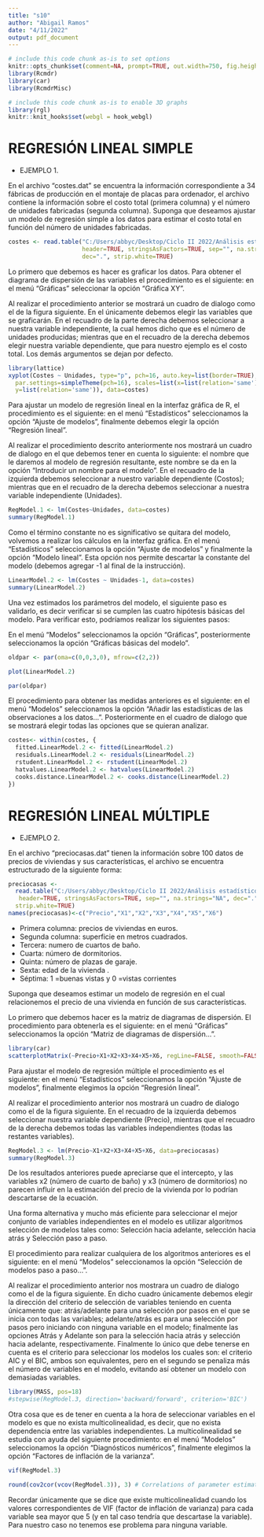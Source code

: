 ```yaml
---
title: "s10"
author: "Abigail Ramos"
date: "4/11/2022"
output: pdf_document
---
```


```r
# include this code chunk as-is to set options
knitr::opts_chunk$set(comment=NA, prompt=TRUE, out.width=750, fig.height=8, fig.width=8)
library(Rcmdr)
library(car)
library(RcmdrMisc)
```


```r
# include this code chunk as-is to enable 3D graphs
library(rgl)
knitr::knit_hooks$set(webgl = hook_webgl)
```
# REGRESIÓN LINEAL SIMPLE

* EJEMPLO 1.

En el archivo “costes.dat” se encuentra la información correspondiente a 34 fábricas de producción en el montaje de placas para ordenador, el archivo contiene la información sobre el costo total (primera columna) y el número de unidades fabricadas (segunda columna). Suponga que deseamos ajustar un modelo de regresión simple a los datos para estimar el costo total en función del número de unidades fabricadas.

```r
costes <- read.table("C:/Users/abbyc/Desktop/Ciclo II 2022/Análisis estadístico con R/curso-R-2022/costes.dat", 
                     header=TRUE, stringsAsFactors=TRUE, sep="", na.strings="NA", 
                     dec=".", strip.white=TRUE)
```

Lo primero que debemos es hacer es graficar los datos. Para obtener el diagrama de dispersión de las variables el procedimiento es el siguiente: en el menú “Gráficas” seleccionar la opción “Gráfica XY”.

Al realizar el procedimiento anterior se mostrará un cuadro de dialogo como el de la figura siguiente. En el únicamente debemos elegir las variables que se graficarán. En el recuadro de la parte derecha debemos seleccionar a nuestra variable independiente, la cual hemos dicho que es el número de unidades producidas; mientras que en el recuadro de la derecha debemos elegir nuestra variable dependiente, que para nuestro ejemplo es el costo total. Los demás argumentos se dejan por defecto.

```r
library(lattice)
xyplot(Costes ~ Unidades, type="p", pch=16, auto.key=list(border=TRUE), 
  par.settings=simpleTheme(pch=16), scales=list(x=list(relation='same'), 
  y=list(relation='same')), data=costes)
```


Para ajustar un modelo de regresión lineal en la interfaz gráfica de R, el procedimiento es el siguiente: en el menú “Estadísticos” seleccionamos la opción “Ajuste de modelos”, finalmente debemos elegir la opción “Regresión lineal”.

Al realizar el procedimiento descrito anteriormente nos mostrará un cuadro de dialogo en el que debemos tener en cuenta lo siguiente: el nombre que le daremos al modelo de regresión resultante, este nombre se da en la opción “Introducir un nombre para el modelo”. En el recuadro de la izquierda debemos seleccionar a nuestro variable dependiente (Costos); mientras que en el recuadro de la derecha debemos seleccionar a nuestra variable independiente (Unidades).

```r
RegModel.1 <- lm(Costes~Unidades, data=costes)
summary(RegModel.1)
```


Como el término constante no es significativo se quitara del modelo, volvemos a realizar los cálculos en la interfaz gráfica. En el menú “Estadísticos” seleccionamos la opción “Ajuste de modelos” y finalmente la opción “Modelo lineal”. Esta opción nos permite descartar la constante del modelo (debemos agregar -1 al final de la instrucción).


```r
LinearModel.2 <- lm(Costes ~ Unidades-1, data=costes)
summary(LinearModel.2)
```

Una vez estimados los parámetros del modelo, el siguiente paso es validarlo, es decir verificar si se cumplen las cuatro hipótesis básicas del modelo. Para verificar esto, podríamos realizar los siguientes pasos:

En el menú “Modelos” seleccionamos la opción “Gráficas”, posteriormente seleccionamos la opción “Gráficas básicas del modelo”.

```r
oldpar <- par(oma=c(0,0,3,0), mfrow=c(2,2))
```


```r
plot(LinearModel.2)
```


```r
par(oldpar)
```


El procedimiento para obtener las medidas anteriores es el siguiente: en el menú “Modelos” seleccionamos la opción “Añadir las estadísticas de las observaciones a los datos...”. Posteriormente en el cuadro de dialogo que se mostrará elegir todas las opciones que se quieran analizar.

```r
costes<- within(costes, {
  fitted.LinearModel.2 <- fitted(LinearModel.2)
  residuals.LinearModel.2 <- residuals(LinearModel.2)
  rstudent.LinearModel.2 <- rstudent(LinearModel.2)
  hatvalues.LinearModel.2 <- hatvalues(LinearModel.2)
  cooks.distance.LinearModel.2 <- cooks.distance(LinearModel.2) 
})
```

# REGRESIÓN LINEAL MÚLTIPLE

* EJEMPLO 2.

En el archivo “preciocasas.dat” tienen la información sobre 100 datos de precios de viviendas y sus características, el archivo se encuentra estructurado de la siguiente forma:

```r
preciocasas <- 
  read.table("C:/Users/abbyc/Desktop/Ciclo II 2022/Análisis estadístico con R/curso-R-2022/preciocasas.txt",
   header=TRUE, stringsAsFactors=TRUE, sep="", na.strings="NA", dec=".", 
  strip.white=TRUE)
names(preciocasas)<-c("Precio","X1","X2","X3","X4","X5","X6")
```

* Primera columna: precios de viviendas en euros.
* Segunda columna: superficie en metros cuadrados.
* Tercera: numero de cuartos de baño.
* Cuarta: número de dormitorios.
* Quinta: número de plazas de garaje.
* Sexta: edad de la vivienda .
* Séptima: 1 =buenas vistas y 0 =vistas corrientes

Suponga que deseamos estimar un modelo de regresión en el cual relacionemos el precio de una vivienda en función de sus características.

Lo primero que debemos hacer es la matriz de diagramas de dispersión. El procedimiento para obtenerla es el siguiente: en el menú “Gráficas” seleccionamos la opción “Matriz de diagramas de dispersión...”.

```r
library(car)
scatterplotMatrix(~Precio+X1+X2+X3+X4+X5+X6, regLine=FALSE, smooth=FALSE, diagonal=list(method="density"), data=preciocasas)
```

Para ajustar el modelo de regresión múltiple el procedimiento es el siguiente: en el menú “Estadísticos” seleccionamos la opción “Ajuste de modelos”, finalmente elegimos la opción “Regresión lineal”.

Al realizar el procedimiento anterior nos mostrará un cuadro de dialogo como el de la figura siguiente. En el recuadro de la izquierda debemos seleccionar nuestra variable dependiente (Precio), mientras que el recuadro de la derecha debemos todas las variables independientes (todas las restantes variables).

```r
RegModel.3 <- lm(Precio~X1+X2+X3+X4+X5+X6, data=preciocasas)
summary(RegModel.3)
```

De los resultados anteriores puede apreciarse que el intercepto, y las variables x2 (número de cuarto de baño) y x3 (número de dormitorios) no parecen influir en la estimación del precio de la vivienda por lo podrían descartarse de la ecuación.

Una forma alternativa y mucho más eficiente para seleccionar el mejor conjunto de variables independientes en el modelo es utilizar algoritmos selección de modelos tales como: Selección hacia adelante, selección hacia atrás y Selección paso a paso.

El procedimiento para realizar cualquiera de los algoritmos anteriores es el siguiente: en el menú “Modelos” seleccionamos la opción “Selección de modelos paso a paso...”.

Al realizar el procedimiento anterior nos mostrara un cuadro de dialogo como el de la figura siguiente. En dicho cuadro únicamente debemos elegir la dirección del criterio de selección de variables teniendo en cuenta únicamente que: atrás/adelante para una selección por pasos en el que se inicia con todas las variables; adelante/atrás es para una selección por pasos pero iniciando con ninguna variable en el modelo; finalmente las opciones Atrás y Adelante son para la selección hacia atrás y selección hacia adelante, respectivamente. Finalmente lo único que debe tenerse en cuenta es el criterio para seleccionar los modelos los cuales son: el criterio AIC y el BIC, ambos son equivalentes, pero en el segundo se penaliza más el número de variables en el modelo, evitando así obtener un modelo con demasiadas variables.

```r
library(MASS, pos=18)
#stepwise(RegModel.3, direction='backward/forward', criterion='BIC')
```

Otra cosa que es de tener en cuenta a la hora de seleccionar variables en el modelo es que no exista multicolinealidad, es decir, que no exista dependencia entre las variables independientes. La multicolinealidad se estudia con ayuda del siguiente procedimiento: en el menú “Modelos” seleccionamos la opción “Diagnósticos numéricos”, finalmente elegimos la opción “Factores de inflación de la varianza”.

```r
vif(RegModel.3)
```


```r
round(cov2cor(vcov(RegModel.3)), 3) # Correlations of parameter estimates
```

Recordar únicamente que se dice que existe multicolinealidad cuando los valores correspondientes de VIF (factor de inflación de varianza) para cada variable sea mayor que 5 (y en tal caso tendría que descartase la variable). Para nuestro caso no tenemos ese problema para ninguna variable.

